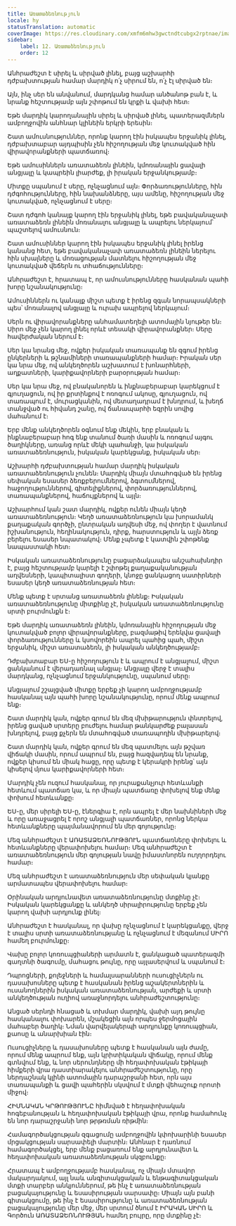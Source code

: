 ```yaml
---
title: Առատաձեռնություն
locale: hy
statusTranslation: automatic
coverImage: https://res.cloudinary.com/xmfm6mhw3gwctndtcubgx2rptnae/image/upload/v1740337243/small_cover_educacion_fundamental_a051170f1c.webp
sidebar:
    label: 12. Առատաձեռնություն
    order: 12
---
```

Անհրաժեշտ է սիրել և սիրված լինել, բայց աշխարհի դժբախտության համար մարդիկ ո՛չ սիրում են, ո՛չ էլ սիրված են։

Այն, ինչ սեր են անվանում, մարդկանց համար անծանոթ բան է, և նրանք հեշտությամբ այն շփոթում են կրքի և վախի հետ։

Եթե մարդիկ կարողանային սիրել և սիրված լինել, պատերազմներն ամբողջովին անհնար կլինեին երկրի երեսին։

Շատ ամուսնություններ, որոնք կարող էին իսկապես երջանիկ լինել, դժբախտաբար այդպիսին չեն հիշողության մեջ կուտակված հին վիրավորանքների պատճառով։

Եթե ամուսիններն առատաձեռն լինեին, կմոռանային ցավալի անցյալը և կապրեին լիարժեք, լի իրական երջանկությամբ։

Միտքը սպանում է սերը, ոչնչացնում այն։ Փորձառությունները, հին դժգոհությունները, հին նախանձները, այս ամենը, հիշողության մեջ կուտակված, ոչնչացնում է սերը։

Շատ դժգոհ կանայք կարող էին երջանիկ լինել, եթե բավականաչափ առատաձեռն լինեին մոռանալու անցյալը և ապրելու ներկայում՝ պաշտելով ամուսնուն։

Շատ ամուսիններ կարող էին իսկապես երջանիկ լինել իրենց կանանց հետ, եթե բավականաչափ առատաձեռն լինեին ներելու հին սխալները և մոռացության մատնելու հիշողության մեջ կուտակված վեճերն ու տհաճությունները։

Անհրաժեշտ է, հրատապ է, որ ամուսնությունները հասկանան պահի խորը նշանակությունը։

Ամուսիններն ու կանայք միշտ պետք է իրենց զգան նորապսակների պես՝ մոռանալով անցյալը և ուրախ ապրելով ներկայում։

Սերն ու վիրավորանքները անհամատեղելի ատոմային նյութեր են։ Սիրո մեջ չեն կարող լինել որևէ տեսակի վիրավորանքներ։ Սերը հավերժական ներում է։

Սեր կա նրանց մեջ, ովքեր իսկական տառապանք են զգում իրենց ընկերների և թշնամիների տառապանքների համար։ Իրական սեր կա նրա մեջ, ով անկեղծորեն աշխատում է խոնարհների, աղքատների, կարիքավորների բարօրության համար։

Սեր կա նրա մեջ, ով բնականորեն և ինքնաբերաբար կարեկցում է գյուղացուն, ով իր քրտինքով է ոռոգում ակոսը, գյուղացուն, ով տառապում է, մուրացկանին, ով մետաղադրամ է խնդրում, և խեղճ տանջված ու հիվանդ շանը, ով ճանապարհի եզրին սովից մահանում է։

Երբ մենք անկեղծորեն օգնում ենք մեկին, երբ բնական և ինքնաբերաբար հոգ ենք տանում ծառի մասին և ոռոգում այգու ծաղիկները, առանց որևէ մեկի պահանջի, կա իսկական առատաձեռնություն, իսկական կարեկցանք, իսկական սեր։

Աշխարհի դժբախտության համար մարդիկ իսկական առատաձեռնություն չունեն։ Մարդիկ միայն մտահոգված են իրենց սեփական եսասեր ձեռքբերումներով, ձգտումներով, հաջողություններով, գիտելիքներով, փորձառություններով, տառապանքներով, հաճույքներով և այլն։

Աշխարհում կան շատ մարդիկ, ովքեր ունեն միայն կեղծ առատաձեռնություն։ Կեղծ առատաձեռնություն կա խորամանկ քաղաքական գործչի, ընտրական աղվեսի մեջ, ով փողեր է վատնում իշխանություն, հեղինակություն, դիրք, հարստություն և այլն ձեռք բերելու եսասեր նպատակով։ Մենք չպետք է կատվին շփոթենք նապաստակի հետ։

Իսկական առատաձեռնությունը բացարձակապես անշահախնդիր է, բայց հեշտությամբ կարելի է շփոթել քաղաքականության աղվեսների, կապիտալիստ գողերի, կնոջը ցանկացող սատիրների եսասեր կեղծ առատաձեռնության հետ։

Մենք պետք է սրտանց առատաձեռն լինենք։ Իսկական առատաձեռնությունը միտքինը չէ, իսկական առատաձեռնությունը սրտի բուրմունքն է։

Եթե մարդիկ առատաձեռն լինեին, կմոռանային հիշողության մեջ կուտակված բոլոր վիրավորանքները, բազմաթիվ երեկվա ցավալի փորձառությունները և կսովորեին ապրել պահից պահ, միշտ երջանիկ, միշտ առատաձեռն, լի իսկական անկեղծությամբ։

Դժբախտաբար ԵՍ-ը հիշողություն է և ապրում է անցյալում, միշտ ցանկանում է վերադառնալ անցյալ։ Անցյալը վերջ է տալիս մարդկանց, ոչնչացնում երջանկությունը, սպանում սերը։

Անցյալում շշալցված միտքը երբեք չի կարող ամբողջությամբ հասկանալ այն պահի խորը նշանակությունը, որում մենք ապրում ենք։

Շատ մարդիկ կան, ովքեր գրում են մեզ մխիթարություն փնտրելով, իրենց ցաված սրտերը բուժելու համար թանկարժեք բալասան խնդրելով, բայց քչերն են մտահոգված տառապողին մխիթարելով։

Շատ մարդիկ կան, ովքեր գրում են մեզ պատմելու այն թշվառ վիճակի մասին, որում ապրում են, բայց հազվադեպ են նրանք, ովքեր կիսում են միակ հացը, որը պետք է կերակրի իրենց՝ այն կիսելով մյուս կարիքավորների հետ։

Մարդիկ չեն ուզում հասկանալ, որ յուրաքանչյուր հետևանքի հետևում պատճառ կա, և որ միայն պատճառը փոխելով ենք մենք փոխում հետևանքը։

ԵՍ-ը, մեր սիրելի ԵՍ-ը, էներգիա է, որն ապրել է մեր նախնիների մեջ և որը առաջացրել է որոշ անցյալի պատճառներ, որոնց ներկա հետևանքները պայմանավորում են մեր գոյությունը։

Մեզ անհրաժեշտ է ԱՌԱՏԱՁԵՌՆՈՒԹՅՈՒՆ պատճառները փոխելու և հետևանքները վերափոխելու համար։ Մեզ անհրաժեշտ է առատաձեռնություն մեր գոյության նավը իմաստնորեն ուղղորդելու համար։

Մեզ անհրաժեշտ է առատաձեռնություն մեր սեփական կյանքը արմատապես վերափոխելու համար։

Օրինական արդյունավետ առատաձեռնությունը մտքինը չէ։ Իսկական կարեկցանքը և անկեղծ սիրալիրությունը երբեք չեն կարող վախի արդյունք լինել։

Անհրաժեշտ է հասկանալ, որ վախը ոչնչացնում է կարեկցանքը, վերջ է տալիս սրտի առատաձեռնությանը և ոչնչացնում է մեզանում ՍԻՐՈ համեղ բուրմունքը։

Վախը բոլոր կոռուպցիաների արմատն է, ցանկացած պատերազմի գաղտնի ծագումը, մահացու թույնը, որը այլասերվում և սպանում է։

Դպրոցների, քոլեջների և համալսարանների ուսուցիչներն ու դասախոսները պետք է հասկանան իրենց աշակերտներին և ուսանողներին իսկական առատաձեռնության, արժեքի և սրտի անկեղծության ուղիով առաջնորդելու անհրաժեշտությունը։

Անցած սերնդի հնացած և տխմար մարդիկ, վախի այդ թույնը հասկանալու փոխարեն, մշակեցին այն որպես ջերմոցային մահաբեր ծաղիկ։ Նման վարվելակերպի արդյունքը կոռուպցիան, քաոսը և անարխիան էին։

Ուսուցիչները և դասախոսները պետք է հասկանան այն ժամը, որում մենք ապրում ենք, այն կրիտիկական վիճակը, որում մենք գտնվում ենք, և նոր սերունդները մի հեղափոխական էթիկայի հիմքերի վրա դաստիարակելու անհրաժեշտությունը, որը ներդաշնակ կլինի ատոմային դարաշրջանի հետ, որն այս տառապանքի և ցավի պահերին սկսվում է մտքի վեհաշուք որոտի միջով։

ՀԻՄՆԱԿԱՆ ԿՐԹՈՒԹՅՈՒՆԸ հիմնված է հեղափոխական հոգեբանության և հեղափոխական էթիկայի վրա, որոնք համահունչ են նոր դարաշրջանի նոր թրթռման ռիթմին։

Համագործակցության զգացումը ամբողջովին կփոխարինի եսասեր մրցակցության սարսափելի մարտին։ Անհնար է դառնում համագործակցել, երբ մենք բացառում ենք արդյունավետ և հեղափոխական առատաձեռնության սկզբունքը։

Հրատապ է ամբողջությամբ հասկանալ, ոչ միայն մտավոր մակարդակում, այլ նաև անգիտակցական և ենթագիտակցական մտքի տարբեր անկյուններում, թե ինչ է առատաձեռնության բացակայությունը և եսասիրության սարսափը։ Միայն այն բանի գիտակցումը, թե ինչ է եսասիրությունը և առատաձեռնության բացակայությունը մեր մեջ, մեր սրտում ծնում է ԻՐԱԿԱՆ ՍԻՐՈ և Գործուն ԱՌԱՏԱՁԵՌՆՈՒԹՅԱՆ համեղ բույրը, որը մտքինը չէ։

